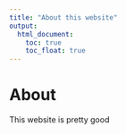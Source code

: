 ```yaml
---
title: "About this website"
output: 
  html_document:
    toc: true
    toc_float: true
---
```


# About
This website is pretty good